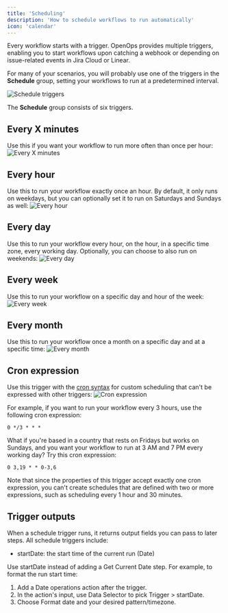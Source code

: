 ```yaml
---
title: 'Scheduling'
description: 'How to schedule workflows to run automatically'
icon: 'calendar'
---
```


Every workflow starts with a trigger. OpenOps provides multiple triggers, enabling you to start workflows upon catching a webhook or depending on issue-related events in Jira Cloud or Linear.

For many of your scenarios, you will probably use one of the triggers in the **Schedule** group, setting your workflows to run at a predetermined interval.

![Schedule triggers](/images/scheduling-triggers.png)

The **Schedule** group consists of six triggers.

## Every X minutes
Use this if you want your workflow to run more often than once per hour:
![Every X minutes](/images/scheduling-every-x-minutes.png)

## Every hour
Use this to run your workflow exactly once an hour. By default, it only runs on weekdays, but you can optionally set it to run on Saturdays and Sundays as well:
![Every hour](/images/scheduling-every-hour.png)

## Every day
Use this to run your workflow every hour, on the hour, in a specific time zone, every working day. Optionally, you can choose to also run on weekends:
![Every day](/images/scheduling-every-day.png)

## Every week
Use this to run your workflow on a specific day and hour of the week:
![Every week](/images/scheduling-every-week.png)

## Every month
Use this to run your workflow once a month on a specific day and at a specific time:
![Every month](/images/scheduling-every-month.png)

## Cron expression
Use this trigger with the [cron syntax](https://www.baeldung.com/cron-expressions) for custom scheduling that can't be expressed with other triggers:
![Cron expression](/images/scheduling-cron.png)

For example, if you want to run your workflow every 3 hours, use the following cron expression:
```cronexp
0 */3 * * *
```

What if you're based in a country that rests on Fridays but works on Sundays, and you want your workflow to run at 3 AM and 7 PM every working day? Try this cron expression:

```cronexp
0 3,19 * * 0-3,6
```

Note that since the properties of this trigger accept exactly one cron expression, you can't create schedules that are defined with two or more expressions, such as scheduling every 1 hour and 30 minutes.

## Trigger outputs
When a schedule trigger runs, it returns output fields you can pass to later steps. All schedule triggers include:

- startDate: the start time of the current run (Date)

Use startDate instead of adding a Get Current Date step. For example, to format the run start time:

1. Add a Date operations action after the trigger.
2. In the action's input, use Data Selector to pick Trigger > startDate.
3. Choose Format date and your desired pattern/timezone.
